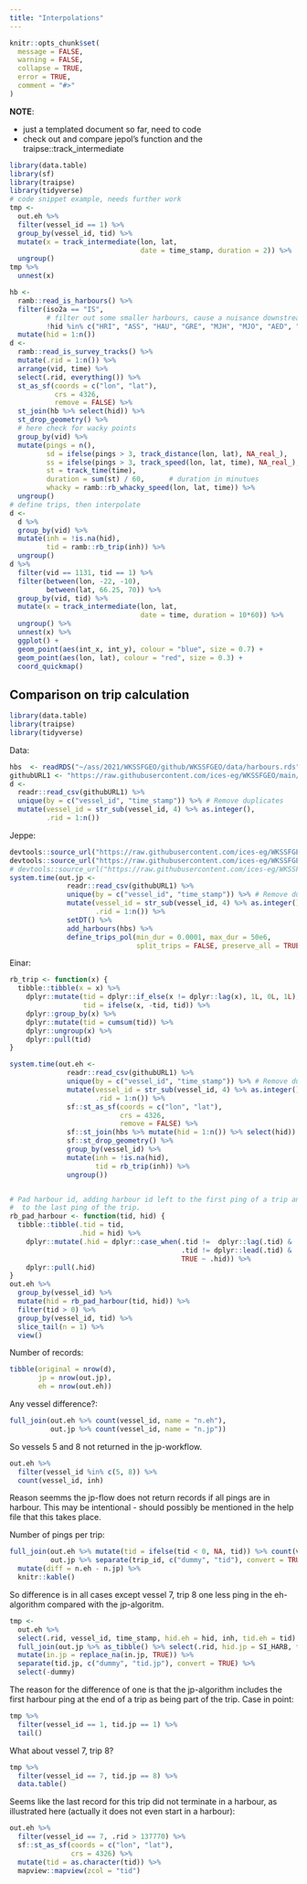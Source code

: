 ```yaml
---
title: "Interpolations"
---
```


```r
knitr::opts_chunk$set(
  message = FALSE, 
  warning = FALSE,
  collapse = TRUE,
  error = TRUE,
  comment = "#>"
)
```

**NOTE**: 

* just a templated document so far, need to code
* check out and compare jepol's function and the traipse::track_intermediate

```r
library(data.table)
library(sf)
library(traipse)
library(tidyverse)
# code snippet example, needs further work
tmp <-
  out.eh %>% 
  filter(vessel_id == 1) %>% 
  group_by(vessel_id, tid) %>% 
  mutate(x = track_intermediate(lon, lat,
                                date = time_stamp, duration = 2)) %>% 
  ungroup()
tmp %>% 
  unnest(x)

hb <- 
  ramb::read_is_harbours() %>%
  filter(iso2a == "IS",
         # filter out some smaller harbours, cause a nuisance downstream
         !hid %in% c("HRI", "ASS", "HAU", "GRE", "MJH", "MJO", "AED", "HJA")) %>% 
  mutate(hid = 1:n())
d <- 
  ramb::read_is_survey_tracks() %>% 
  mutate(.rid = 1:n()) %>% 
  arrange(vid, time) %>% 
  select(.rid, everything()) %>% 
  st_as_sf(coords = c("lon", "lat"),
           crs = 4326,
           remove = FALSE) %>% 
  st_join(hb %>% select(hid)) %>% 
  st_drop_geometry() %>% 
  # here check for wacky points
  group_by(vid) %>% 
  mutate(pings = n(),
         sd = ifelse(pings > 3, track_distance(lon, lat), NA_real_),
         ss = ifelse(pings > 3, track_speed(lon, lat, time), NA_real_),
         st = track_time(time),
         duration = sum(st) / 60,      # duration in minutues
         whacky = ramb::rb_whacky_speed(lon, lat, time)) %>% 
  ungroup()
# define trips, then interpolate
d <- 
  d %>% 
  group_by(vid) %>% 
  mutate(inh = !is.na(hid),
         tid = ramb::rb_trip(inh)) %>% 
  ungroup()
d %>% 
  filter(vid == 1131, tid == 1) %>% 
  filter(between(lon, -22, -10),
         between(lat, 66.25, 70)) %>% 
  group_by(vid, tid) %>% 
  mutate(x = track_intermediate(lon, lat,
                                date = time, duration = 10*60)) %>% 
  ungroup() %>% 
  unnest(x) %>% 
  ggplot() +
  geom_point(aes(int_x, int_y), colour = "blue", size = 0.7) +
  geom_point(aes(lon, lat), colour = "red", size = 0.3) +
  coord_quickmap()
```


## Comparison on trip calculation

```r
library(data.table)
library(traipse)
library(tidyverse)
```

Data:

```r
hbs  <- readRDS("~/ass/2021/WKSSFGEO/github/WKSSFGEO/data/harbours.rds")
githubURL1 <- "https://raw.githubusercontent.com/ices-eg/WKSSFGEO/main/data-examples/example_data_AIS.csv"
d <- 
  readr::read_csv(githubURL1) %>% 
  unique(by = c("vessel_id", "time_stamp")) %>% # Remove duplicates
  mutate(vessel_id = str_sub(vessel_id, 4) %>% as.integer(),
         .rid = 1:n())
```


Jeppe:

```r
devtools::source_url("https://raw.githubusercontent.com/ices-eg/WKSSFGEO/main/R-dev/jepol/define_trips_pol.R")
devtools::source_url("https://raw.githubusercontent.com/ices-eg/WKSSFGEO/main/R-dev/jepol/add_harbours.R")
# devtools::source_url("https://raw.githubusercontent.com/ices-eg/WKSSFGEO/main/R-dev/jepol/interpolate_ais.R")
system.time(out.jp <-
              readr::read_csv(githubURL1) %>% 
              unique(by = c("vessel_id", "time_stamp")) %>% # Remove duplicates
              mutate(vessel_id = str_sub(vessel_id, 4) %>% as.integer(),
                     .rid = 1:n()) %>% 
              setDT() %>% 
              add_harbours(hbs) %>% 
              define_trips_pol(min_dur = 0.0001, max_dur = 50e6, 
                               split_trips = FALSE, preserve_all = TRUE))
```

Einar:

```r
rb_trip <- function(x) {
  tibble::tibble(x = x) %>% 
    dplyr::mutate(tid = dplyr::if_else(x != dplyr::lag(x), 1L, 0L, 1L),
                  tid = ifelse(x, -tid, tid)) %>% 
    dplyr::group_by(x) %>% 
    dplyr::mutate(tid = cumsum(tid)) %>% 
    dplyr::ungroup(x) %>% 
    dplyr::pull(tid)
}

system.time(out.eh <- 
              readr::read_csv(githubURL1) %>% 
              unique(by = c("vessel_id", "time_stamp")) %>% # Remove duplicates
              mutate(vessel_id = str_sub(vessel_id, 4) %>% as.integer(),
                     .rid = 1:n()) %>% 
              sf::st_as_sf(coords = c("lon", "lat"),
                           crs = 4326,
                           remove = FALSE) %>% 
              sf::st_join(hbs %>% mutate(hid = 1:n()) %>% select(hid)) %>% 
              sf::st_drop_geometry() %>% 
              group_by(vessel_id) %>% 
              mutate(inh = !is.na(hid),
                     tid = rb_trip(inh)) %>% 
              ungroup())


# Pad harbour id, adding harbour id left to the first ping of a trip and harbour id entered
#  to the last ping of the trip.
rb_pad_harbour <- function(tid, hid) {
  tibble::tibble(.tid = tid,
                 .hid = hid) %>% 
    dplyr::mutate(.hid = dplyr::case_when(.tid !=  dplyr::lag(.tid) & .tid > 0 ~  dplyr::lag(.hid),
                                          .tid != dplyr::lead(.tid) & .tid > 0 ~ dplyr::lead(.hid),
                                          TRUE ~ .hid)) %>% 
    dplyr::pull(.hid)
}
out.eh %>% 
  group_by(vessel_id) %>% 
  mutate(hid = rb_pad_harbour(tid, hid)) %>% 
  filter(tid > 0) %>% 
  group_by(vessel_id, tid) %>% 
  slice_tail(n = 1) %>% 
  view()
```

Number of records:

```r
tibble(original = nrow(d),
       jp = nrow(out.jp),
       eh = nrow(out.eh))
```

Any vessel difference?:

```r
full_join(out.eh %>% count(vessel_id, name = "n.eh"),
          out.jp %>% count(vessel_id, name = "n.jp"))
```

So vessels 5 and 8 not returned in the jp-workflow.

```r
out.eh %>% 
  filter(vessel_id %in% c(5, 8)) %>% 
  count(vessel_id, inh)
```

Reason seemms the jp-flow does not return records if all pings are in harbour. This may be intentional - should possibly be mentioned in the help file that this takes place.

Number of pings per trip:

```r
full_join(out.eh %>% mutate(tid = ifelse(tid < 0, NA, tid)) %>% count(vessel_id, tid, name = "n.eh"),
          out.jp %>% separate(trip_id, c("dummy", "tid"), convert = TRUE) %>% count(vessel_id, tid, name = "n.jp")) %>% 
  mutate(diff = n.eh - n.jp) %>% 
  knitr::kable()
```

So difference is in all cases except vessel 7, trip 8 one less ping in the eh-algorithm compared with the jp-algoritm. 

```r
tmp <-
  out.eh %>%
  select(.rid, vessel_id, time_stamp, hid.eh = hid, inh, tid.eh = tid) %>%
  full_join(out.jp %>% as_tibble() %>% select(.rid, hid.jp = SI_HARB, tid.jp = trip_id) %>% mutate(in.jp = TRUE)) %>%
  mutate(in.jp = replace_na(in.jp, TRUE)) %>%
  separate(tid.jp, c("dummy", "tid.jp"), convert = TRUE) %>%
  select(-dummy)
```

The reason for the difference of one is that the jp-algorithm includes the first harbour ping at the end of a trip as being part of the trip. Case in point:

```r
tmp %>% 
  filter(vessel_id == 1, tid.jp == 1) %>% 
  tail()
```

What about vessel 7, trip 8? 

```r
tmp %>% 
  filter(vessel_id == 7, tid.jp == 8) %>% 
  data.table()
```

Seems like the last record for this trip did not terminate in a harbour, as illustrated here (actually it does not even start in a harbour):

```r
out.eh %>% 
  filter(vessel_id == 7, .rid > 137770) %>% 
  sf::st_as_sf(coords = c("lon", "lat"),
               crs = 4326) %>% 
  mutate(tid = as.character(tid)) %>% 
  mapview::mapview(zcol = "tid")
```
